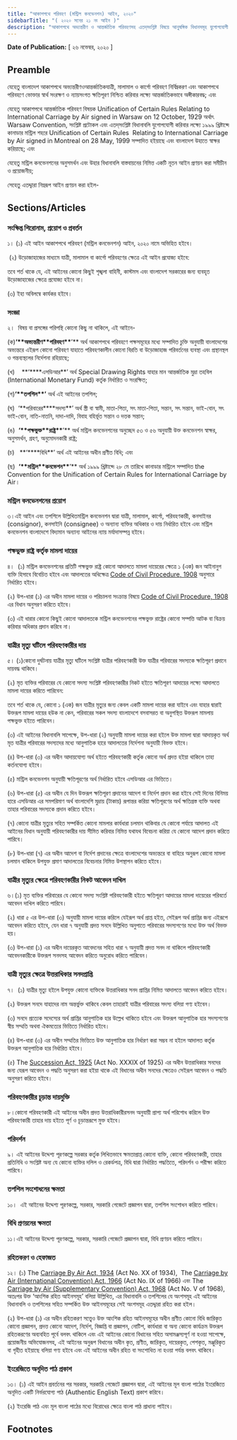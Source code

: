 ```yaml
---
title: "আকাশপথে পরিবহণ (মন্ট্রিল কনভেনশন) আইন, ২০২০"
sidebarTitle: "( ২০২০ সনের ২১ নং আইন )"
description: "আকাশপথে অভ্যন্তরীণ ও আন্তর্জাতিক পরিবহণসহ এতদ্‌সংশ্লিষ্ট বিষয়ে আনুষঙ্গিক বিধানসমূহ যুগোপযোগী করিয়া একটি নূতন আইন প্রণয়নকল্পে প্রণীত আইন"
---
```


**Date of Publication:** [ ২৬ নভেম্বর, ২০২০ ]

## Preamble

যেহেতু বাংলাদেশ আকাশপথে অভ্যন্তরীণওআন্তর্জাতিকযাত্রী, মালামাল ও কার্গো পরিবহণ নির্বিঘ্নকরণ এবং আকাশপথে পরিবহণে ভোক্তার স্বার্থ সংরক্ষণ ও ন্যায়সংগত ক্ষতিপূরণ নিশ্চিত করিবার লক্ষ্যে আন্তর্জাতিকভাবে অঙ্গীকারবদ্ধ; এবং

যেহেতু আকাশপথে আন্তর্জাতিক পরিবহণ বিষয়ক Unification of Certain Rules Relating to International Carriage by Air signed in Warsaw on 12 October, 1929 অর্থাৎ Warsaw Convention, সংশ্লিষ্ট প্রটোকল এবং এতদ্‌সংশ্লিষ্ট বিধানাবলি যুগোপযোগী করিবার লক্ষ্যে ১৯৯৯ খ্রিষ্টাব্দে কানাডার মন্ট্রিল শহরে Unification of Certain Rules  Relating to International Carriage by Air signed in Montreal on 28 May, 1999 সম্পাদিত হইয়াছে এবং বাংলাদেশ উহাতে স্বাক্ষর করিয়াছে; এবং

যেহেতু মন্ট্রিল কনভেনশনের অনুসমর্থন এবং উহার বিধানাবলি বাস্তবায়নের নিমিত্ত একটি নূতন আইন প্রণয়ন করা সমীচীন ও প্রয়োজনীয়;

সেহেতু এতদ্দ্বারা নিম্নরূপ আইন প্রণয়ন করা হইল-

## Sections/Articles

### সংক্ষিপ্ত শিরোনাম, প্রয়োগ ও প্রবর্তন

১। (১) এই আইন আকাশপথে পরিবহণ (মন্ট্রিল কনভেনশন) আইন, ২০২০ নামে অভিহিত হইবে।

 (২) উড়োজাহাজের মাধ্যমে যাত্রী, মালামাল বা কার্গো পরিবহণের ক্ষেত্রে এই আইন প্রযোজ্য হইবে:

তবে শর্ত থাকে যে, এই আইনের কোনো কিছুই শৃঙ্খলা বাহিনী, কাস্টমস এবং বাংলাদেশ সরকারের জন্য ব্যবহৃত উড়োজাহাজের ক্ষেত্রে প্রযোজ্য হইবে না।

(৩) ইহা অবিলম্বে কার্যকর হইবে।

### সংজ্ঞা

২।  বিষয় বা প্রসঙ্গের পরিপন্থি কোনো কিছু না থাকিলে, এই আইনে-

(ক)**‘\*\***অভ্যন্তরীণ\***\*পরিবহণ\*\***’\*\* অর্থ আকাশপথে পরিবহণে পক্ষসমূহের মধ্যে সম্পাদিত চুক্তি অনুযায়ী বাংলাদেশের অভ্যন্তরে এইরূপ কোনো পরিবহণ যাহাতে পরিবহণকালীন কোনো বিরতি বা উড়োজাহাজ পরিবর্তনের ব্যবস্থা এবং প্রস্থানস্থল ও গন্তব্যস্থলের নির্দেশনা রহিয়াছে;

(খ)    **‘\*\***এসডিআর\*\*’ অর্থ Special Drawing Rights যাহার মান আন্তর্জাতিক মুদ্রা তহবিল (International Monetary Fund) কর্তৃক নির্ধারিত ও সংরক্ষিত;

(গ)**‘\*\***তপশিল\***\*’** অর্থ এই আইনের তপশিল;

(ঘ)  ‘**পরিবারের\*\***সদস্য\*\*’ অর্থ স্ত্রী বা স্বামী, মাতা-পিতা, সৎ মাতা-পিতা, সন্তান, সৎ সন্তান, ভাই-বোন, সৎ ভাই-বোন, নাতি-নাতনি, দাদা-দাদি, বিবাহ বহির্ভূত সন্তান ও দত্তক সন্তান;

(ঙ)  **‘\*\***পক্ষভুক্ত\***\*রাষ্ট্র\*\***’\*\* অর্থ মন্ট্রিল কনভেনশনের অনুচ্ছেদ ৫৩ ও ৫৬ অনুযায়ী উক্ত কনভেনশন স্বাক্ষর, অনুসমর্থন, গ্রহণ, অনুমোদনকারী রাষ্ট্র;

(চ)   **‘\*\***বিধি\*\*’ অর্থ এই আইনের অধীন প্রণীত বিধি; এবং

(ছ)  **‘\*\***মন্ট্রিল\***\*কনভেশন\*\***’\*\* অর্থ ১৯৯৯ খ্রিষ্টাব্দে ২৮ মে তারিখে কানাডার মন্ট্রিলে সম্পাদিত the Convention for the Unification of Certain Rules for International Carriage by Air।

### মন্ট্রিল কনভেনশনের প্রয়োগ

৩।এই আইন এবং তপশিলে উল্লিখিতমন্ট্রিল কনভেনশন দ্বারা যাত্রী, মালামাল, কার্গো, পরিবহণকারী, কনসাইনর (consignor), কনসাইনি (consignee) ও অন্যান্য ব্যক্তির অধিকার ও দায় নির্ধারিত হইবে এবং মন্ট্রিল কনভেনশন বাংলাদেশে বিদ্যমান অন্যান্য আইনের ন্যায় মর্যাদাসম্পন্ন হইবে।

### পক্ষভুক্ত রাষ্ট্র কর্তৃক মামলা দায়ের

৪।  (১) মন্ট্রিল কনভেনশনের প্রতিটি পক্ষভুক্ত রাষ্ট্র কোনো আদালতে মামলা দায়েরের ক্ষেত্রে ১ (এক) জন আইনানুগ ব্যক্তি হিসাবে বিবেচিত হইবে এবং আদালতের অধিক্ষেত্র [Code of Civil Procedure, 1908](/act-86.html "Code of Civil Procedure, 1908") অনুসারে নির্ধারিত হইবে।

(২) উপ-ধারা (১) এর অধীন মামলা দায়ের ও পরিচালনা সংক্রান্ত বিষয়ে [Code of Civil Procedure, 1908](/act-86.html "Code of Civil Procedure, 1908") এর বিধান অনুসরণ করিতে হইবে।

(৩) এই ধারার কোনো কিছুই কোনো আদালতকে মন্ট্রিল কনভেনশনের পক্ষভুক্ত রাষ্ট্রের কোনো সম্পত্তি আটক বা বিক্রয় করিবার অধিকার প্রদান করিবে না।

### যাত্রীর মৃত্যু ঘটিলে পরিবহণকারীর দায়

৫। (১)কোনো দুর্ঘটনায় যাত্রীর মৃত্যু ঘটিলে সংশ্লিষ্ট যাত্রীর পরিবহণকারী উক্ত যাত্রীর পরিবারের সদস্যকে ক্ষতিপূরণ প্রদানে দায়বদ্ধ থাকিবে।

(২) মৃত ব্যক্তির পরিবারের যে কোনো সদস্য সংশ্লিষ্ট পরিবহণকারীর নিকট হইতে ক্ষতিপূরণ আদায়ের লক্ষ্যে আদালতে মামলা দায়ের করিতে পারিবেন:

তবে শর্ত থাকে যে, কোনো ১ (এক) জন যাত্রীর মৃত্যুর জন্য কেবল একটি মামলা দায়ের করা যাইবে এবং যাহার দ্বারাই উক্তরূপ মামলা দায়ের হউক না কেন, পরিবারের সকল সদস্য বাংলাদেশে বসবাসরত বা অনুপস্থিত উক্তরূপ মামলায় পক্ষভুক্ত হইতে পারিবেন।

(৩) এই আইনের বিধানাবলি সাপেক্ষে, উপ-ধারা (২) অনুযায়ী মামলা দায়ের করা হইলে উক্ত মামলা দ্বারা আদায়কৃত অর্থ মৃত যাত্রীর পরিবারের সদস্যদের মধ্যে আনুপাতিক হারে আদালতের নির্দেশনা অনুযায়ী বিভক্ত হইবে।

(৪) উপ-ধারা (৩) এর অধীন আদায়যোগ্য অর্থ হইতে পরিবহণকারী কর্তৃক কোনো অর্থ প্রদত্ত হইয়া থাকিলে তাহা কর্তনযোগ্য হইবে।

(৫) মন্ট্রিল কনভেনশন অনুযায়ী ক্ষতিপূরণের অর্থ নির্ধারিত হইবে এসডিআর এর ভিত্তিতে।

(৬) উপ-ধারা (৫) এর অধীন যে দিন উক্তরূপ ক্ষতিপূরণ প্রদানের আদেশ বা নির্দেশ প্রদান করা হইবে সেই দিনের বিনিময় হারে এসডিআর এর সমপরিমাণ অর্থ বাংলাদেশি মুদ্রায় (টাকায়) রূপান্তর করিয়া ক্ষতিপূরণের অর্থ ক্ষতিগ্রস্ত ব্যক্তি অথবা তাহার পরিবারের সদস্যকে প্রদান করিতে হইবে।

(৭) কোনো যাত্রীর মৃত্যুর সহিত সম্পর্কিত কোনো মামলার কার্যধারা চলমান থাকিবার যে কোনো পর্যায়ে আদালত এই আইনের বিধান অনুযায়ী পরিবহণকারীর দায় সীমিত করিবার নিমিত্ত যথাযথ বিবেচনা করিয়া যে কোনো আদেশ প্রদান করিতে পারিবে।

(৮) উপ-ধারা (৭) এর অধীন আদেশ বা নির্দেশ প্রদানের ক্ষেত্রে বাংলাদেশের অভ্যন্তরে বা বাহিরে অনুরূপ কোনো মামলা চলমান থাকিলে উপযুক্ত প্রমাণ আদালতের বিবেচনার নিমিত্ত উপস্থাপন করিতে হইবে।

### যাত্রীর মৃত্যুর ক্ষেত্রে পরিবহণকারীর নিকট আবেদন দাখিল

৬।(১) মৃত ব্যক্তির পরিবারের যে কোনো সদস্য সংশ্লিষ্ট পরিবহণকারী হইতে ক্ষতিপূরণ আদায়ের মামলা দায়েরের পরিবর্তে আবেদন দাখিল করিতে পারিবে।

(২) ধারা ৫ এর উপ-ধারা (৩) অনুযায়ী মামলা দায়ের করিলে যেইরূপ অর্থ প্রাপ্ত হইত, সেইরূপ অর্থ প্রাপ্তির জন্য এইরূপে আবেদন করিতে হইবে, যেন ধারা ৭ অনুযায়ী প্রদত্ত সনদে উল্লিখিত অনুপাতে পরিবারের সদস্যগণের মধ্যে উক্ত অর্থ বিভক্ত হয়।

(৩) উপ-ধারা (১) এর অধীন দায়েরকৃত আবেদনের সহিত ধারা ৭ অনুযায়ী প্রদত্ত সনদ না থাকিলে পরিবহণকারী আবেদনকারীকে উক্তরূপ সনদসহ আবেদন করিতে অনুরোধ করিতে পারিবেন।

### যাত্রী মৃত্যুর ক্ষেত্রে উত্তরাধিকার সনদপ্রাপ্তি

৭।  (১) যাত্রীর মৃত্যু হইলে উপযুক্ত কোনো ব্যক্তিকে উত্তরাধিকার সনদ প্রাপ্তির নিমিত্ত আদালতে আবেদন করিতে হইবে।

(২) উক্তরূপ সনদে যাহাদের নাম অন্তর্ভুক্ত থাকিবে কেবল তাহারাই যাত্রীর পরিবারের সদস্য বলিয়া গণ্য হইবেন।

(৩) সনদে প্রত্যেক সদেস্যের অর্থ প্রাপ্তির আনুপাতিক হার উল্লেখ থাকিতে হইবে এবং উক্তরূপ আনুপাতিক হার সদস্যগণের স্বীয় সম্মতি অথবা ঐকমত্যের ভিত্তিতে নির্ধারিত হইবে।

(৪) উপ-ধারা (৩) এর অধীন সম্মতির ভিত্তিতে উক্ত আনুপাতিক হার নির্ধারণ করা সম্ভব না হইলে আদালত কর্তৃক উক্তরূপ আনুপাতিক হার নির্ধারিত হইবে।

(৫) The [Succession Act, 1925](/act-138.html "Succession Act, 1925") (Act No. XXXIX of 1925) এর অধীন উত্তরাধিকার সনদের জন্য যেরূপ আবেদন ও পদ্ধতি অনুসরণ করা হইয়া থাকে এই বিধানের অধীন সনদের ক্ষেত্রেও সেইরূপ আবেদন ও পদ্ধতি অনুসরণ করিতে হইবে।

### পরিবহণকারীর চূড়ান্ত দায়মুক্তি

৮।কোনো পরিবহণকারী এই আইনের অধীন প্রদত্ত উত্তরাধিকারীরসনদ অনুযায়ী প্রাপ্য অর্থ পরিশোধ করিলে উক্ত পরিবহণকারী তাহার দায় হইতে পূর্ণ ও চূড়ান্তরূপে মুক্ত হইবে।

### পরিদর্শন

৯। এই আইনের উদ্দেশ্য পূরণকল্পে সরকার কর্তৃক লিখিতভাবে ক্ষমতাপ্রাপ্ত কোনো ব্যক্তি, কোনো পরিবহণকারী, তাহার প্রতিনিধি ও সংশ্লিষ্ট অন্য যে কোনো ব্যক্তির দলিল ও রেকর্ডপত্র, বিধি দ্বারা নির্ধারিত পদ্ধতিতে, পরিদর্শন ও পরীক্ষা করিতে পারিবে।

### তপশিল সংশোধনের ক্ষমতা

১০।  এই আইনের উদ্দেশ্য পূরণকল্পে, সরকার, সরকারি গেজেটে প্রজ্ঞাপন দ্বারা, তপশিল সংশোধন করিতে পারিবে।

### বিধি প্রণয়নের ক্ষমতা

১১।এই আইনের উদ্দেশ্য পূরণকল্পে, সরকার, সরকারি গেজেটে প্রজ্ঞাপন দ্বারা, বিধি প্রণয়ন করিতে পারিবে।

### রহিতকরণ ও হেফাজত

১২। (১) The [Carriage By Air Act, 1934](/act-165.html "Carriage By Air Act, 1934") (Act No. XX of 1934),  The [Carriage by Air (International Convention) Act, 1966](/act-344.html "Carriage by Air (International Convention) Act, 1966") (Act No. IX of 1966) এবং The [Carriage by Air (Supplementary Convention) Act, 1968](/act-352.html "Carriage by Air (Supplementary Convention) Act, 1968") (Act No. V of 1968), অতঃপর উক্ত ‘আংশিক রহিত আইনসমূহ’ বলিয়া উল্লিখিত, এর বিধানাবলি ও তপশিলের যে অংশসমূহ এই আইনের বিধানাবলি ও তপশিলের সহিত সম্পর্কিত উক্ত আইনসমূহের সেই অংশসমূহ এতদ্দ্বারা রহিত করা হইল।

(২) উপ-ধারা (১) এর অধীন রহিতকরণ সত্ত্বেও উক্ত আংশিক রহিত আইনসমূহের অধীন প্রণীত কোনো বিধি জারিকৃত কোনো প্রজ্ঞাপন, প্রদত্ত কোনো আদেশ, নির্দেশ, বিজ্ঞপ্তি বা প্রজ্ঞাপন, নোটিশ, কার্যধারা বা অন্য কোনো কার্যক্রম উক্তরূপ রহিতকরণের অব্যবহিত পূর্বে বলবৎ থাকিলে এবং এই আইনের কোনো বিধানের সহিত অসামঞ্জস্যপূর্ণ না হওয়া সাপেক্ষে, প্রয়োজনীয় অভিযোজনসহ, এই আইনের অনুরূপ বিধানের অধীন কৃত, প্রণীত, জারিকৃত, দায়েরকৃত, পেশকৃত, মঞ্জুরিকৃত বা গৃহীত হইয়াছে বলিয়া গণ্য হইবে এবং এই আইনের অধীন রহিত বা সংশোধিত না হওয়া পর্যন্ত বলবৎ থাকিবে।

### ইংরেজিতে অনূদিত পাঠ প্রকাশ

১৩। (১) এই আইন প্রবর্তনের পর সরকার, সরকারি গেজেটে প্রজ্ঞাপন দ্বারা, এই আইনের মূল বাংলা পাঠের ইংরেজিতে অনূদিত একটি নির্ভরযোগ্য পাঠ (Authentic English Text) প্রকাশ করিবে।

(২) ইংরেজি পাঠ এবং মূল বাংলা পাঠের মধ্যে বিরোধের ক্ষেত্রে বাংলা পাঠ প্রাধান্য পাইবে।

## Footnotes
